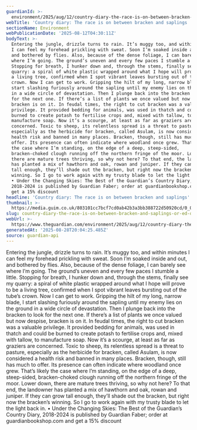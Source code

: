 ```yaml
---
guardianId: >-
  environment/2025/aug/12/country-diary-the-race-is-on-between-bracken-and-saplings
webTitle: 'Country diary: The race is on between bracken and saplings | Ed Douglas'
sectionName: Environment
webPublicationDate: '2025-08-12T04:30:11Z'
bodyText: >-
  Entering the jungle, drizzle turns to rain. It’s muggy too, and within minutes
  I can feel my forehead prickling with sweat. Soon I’m soaked inside and out,
  and bothered by flies. Also, because of the dense foliage, I can barely see
  where I’m going. The ground’s uneven and every few paces I stumble a little.
  Stopping for breath, I hunker down and, through the stems, finally see my
  quarry: a spiral of white plastic wrapped around what I hope will prove to be
  a living tree, confirmed when I spot vibrant leaves bursting out of the tube’s
  crown. Now I can get to work. Gripping the hilt of my long, narrow blade, I
  start slashing furiously around the sapling until my enemy lies on the ground
  in a wide circle of devastation. Then I plunge back into the bracken to look
  for the next one. If there’s a list of plants we once valued but now despise,
  bracken is on it. In feudal times, the right to cut bracken was a valuable
  privilege. It provided bedding for animals, was used in thatch and could be
  burned to create potash to fertilise crops and, mixed with tallow, to
  manufacture soap. Now it’s a scourge, at least as far as graziers are
  concerned. Toxic to sheep, its relentless spread is a threat to pasture,
  especially as the herbicide for bracken, called Asulam, is now considered a
  health risk and banned in many places. Bracken, though, still has much to
  offer. Its presence can often indicate where woodland once grew. That’s likely
  the case where I’m standing, on the edge of a deep, steep-sided,
  bracken-choked clough running off the northern fringe of the moor. Lower down,
  there are mature trees thriving, so why not here? To that end, the landowner
  has planted a mix of hawthorn and oak, rowan and juniper. If they can grow
  tall enough, they’ll shade out the bracken, but right now the bracken’s
  winning. So I go to work again with my trusty blade to let the light back in.
  • Under the Changing Skies: The Best of the Guardian’s Country Diary,
  2018-2024 is published by Guardian Faber; order at guardianbookshop.com and
  get a 15% discount
headline: 'Country diary: The race is on between bracken and saplings'
thumbnail: >-
  https://media.guim.co.uk/803101cc7bcf7cd0ab42b3a3bb388722d50920cd/0_0_4080_3264/500.jpg
slug: country-diary-the-race-is-on-between-bracken-and-saplings-or-ed-douglas
webUrl: >-
  https://www.theguardian.com/environment/2025/aug/12/country-diary-the-race-is-on-between-bracken-and-saplings
generatedAt: '2025-08-28T20:04:25.485Z'
source: guardian-api
---
```

Entering the jungle, drizzle turns to rain. It’s muggy too, and within minutes I can feel my forehead prickling with sweat. Soon I’m soaked inside and out, and bothered by flies. Also, because of the dense foliage, I can barely see where I’m going. The ground’s uneven and every few paces I stumble a little. Stopping for breath, I hunker down and, through the stems, finally see my quarry: a spiral of white plastic wrapped around what I hope will prove to be a living tree, confirmed when I spot vibrant leaves bursting out of the tube’s crown. Now I can get to work. Gripping the hilt of my long, narrow blade, I start slashing furiously around the sapling until my enemy lies on the ground in a wide circle of devastation. Then I plunge back into the bracken to look for the next one. If there’s a list of plants we once valued but now despise, bracken is on it. In feudal times, the right to cut bracken was a valuable privilege. It provided bedding for animals, was used in thatch and could be burned to create potash to fertilise crops and, mixed with tallow, to manufacture soap. Now it’s a scourge, at least as far as graziers are concerned. Toxic to sheep, its relentless spread is a threat to pasture, especially as the herbicide for bracken, called Asulam, is now considered a health risk and banned in many places. Bracken, though, still has much to offer. Its presence can often indicate where woodland once grew. That’s likely the case where I’m standing, on the edge of a deep, steep-sided, bracken-choked clough running off the northern fringe of the moor. Lower down, there are mature trees thriving, so why not here? To that end, the landowner has planted a mix of hawthorn and oak, rowan and juniper. If they can grow tall enough, they’ll shade out the bracken, but right now the bracken’s winning. So I go to work again with my trusty blade to let the light back in. • Under the Changing Skies: The Best of the Guardian’s Country Diary, 2018-2024 is published by Guardian Faber; order at guardianbookshop.com and get a 15% discount
